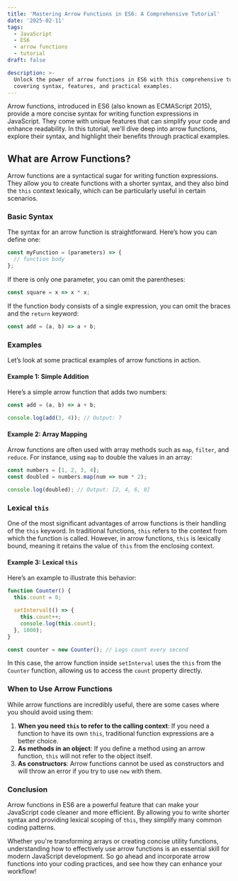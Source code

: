 ```yaml
---
title: 'Mastering Arrow Functions in ES6: A Comprehensive Tutorial'
date: '2025-02-11'
tags:
  - JavaScript
  - ES6
  - arrow functions
  - tutorial
draft: false

description: >-
  Unlock the power of arrow functions in ES6 with this comprehensive tutorial,
  covering syntax, features, and practical examples.
---
```


Arrow functions, introduced in ES6 (also known as ECMAScript 2015), provide a more concise syntax for writing function expressions in JavaScript. They come with unique features that can simplify your code and enhance readability. In this tutorial, we'll dive deep into arrow functions, explore their syntax, and highlight their benefits through practical examples.

## What are Arrow Functions?

Arrow functions are a syntactical sugar for writing function expressions. They allow you to create functions with a shorter syntax, and they also bind the `this` context lexically, which can be particularly useful in certain scenarios.

### Basic Syntax

The syntax for an arrow function is straightforward. Here’s how you can define one:

```javascript
const myFunction = (parameters) => {
  // function body
};
```

If there is only one parameter, you can omit the parentheses:

```javascript
const square = x => x * x;
```

If the function body consists of a single expression, you can omit the braces and the `return` keyword:

```javascript
const add = (a, b) => a + b;
```

### Examples

Let’s look at some practical examples of arrow functions in action.

#### Example 1: Simple Addition

Here’s a simple arrow function that adds two numbers:

```javascript
const add = (a, b) => a + b;

console.log(add(3, 4)); // Output: 7
```

#### Example 2: Array Mapping

Arrow functions are often used with array methods such as `map`, `filter`, and `reduce`. For instance, using `map` to double the values in an array:

```javascript
const numbers = [1, 2, 3, 4];
const doubled = numbers.map(num => num * 2);

console.log(doubled); // Output: [2, 4, 6, 8]
```

### Lexical `this`

One of the most significant advantages of arrow functions is their handling of the `this` keyword. In traditional functions, `this` refers to the context from which the function is called. However, in arrow functions, `this` is lexically bound, meaning it retains the value of `this` from the enclosing context.

#### Example 3: Lexical `this`

Here’s an example to illustrate this behavior:

```javascript
function Counter() {
  this.count = 0;

  setInterval(() => {
    this.count++;
    console.log(this.count);
  }, 1000);
}

const counter = new Counter(); // Logs count every second
```

In this case, the arrow function inside `setInterval` uses the `this` from the `Counter` function, allowing us to access the `count` property directly.

### When to Use Arrow Functions

While arrow functions are incredibly useful, there are some cases where you should avoid using them:

1. **When you need `this` to refer to the calling context**: If you need a function to have its own `this`, traditional function expressions are a better choice.
2. **As methods in an object**: If you define a method using an arrow function, `this` will not refer to the object itself.
3. **As constructors**: Arrow functions cannot be used as constructors and will throw an error if you try to use `new` with them.

### Conclusion

Arrow functions in ES6 are a powerful feature that can make your JavaScript code cleaner and more efficient. By allowing you to write shorter syntax and providing lexical scoping of `this`, they simplify many common coding patterns. 

Whether you're transforming arrays or creating concise utility functions, understanding how to effectively use arrow functions is an essential skill for modern JavaScript development. So go ahead and incorporate arrow functions into your coding practices, and see how they can enhance your workflow!
